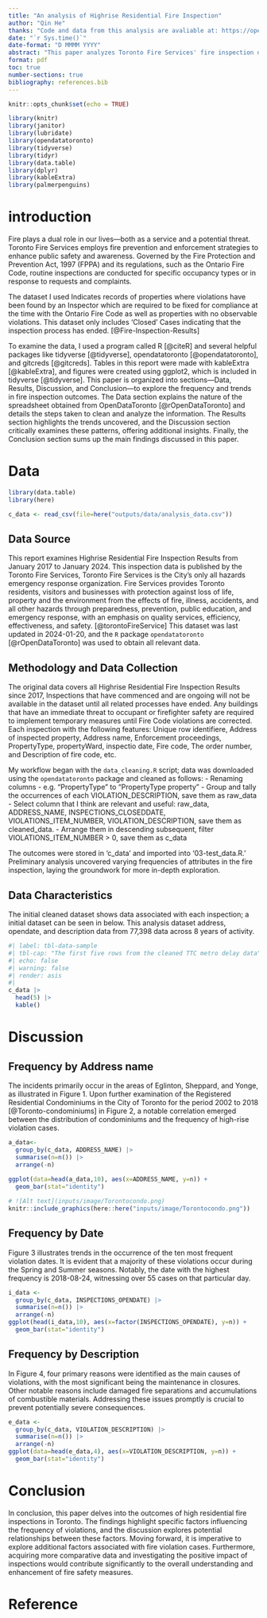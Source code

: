 ```yaml
---
title: "An analysis of Highrise Residential Fire Inspection"
author: "Qin He"
thanks: "Code and data from this analysis are avaliable at: https://open.toronto.ca/dataset/highrise-residential-fire-inspection-results/"
date: "`r Sys.time()`"
date-format: "D MMMM YYYY"
abstract: "This paper analyzes Toronto Fire Services' fire inspection dataset from OpenDataToronto [@Fire-Inspection-Results], examining properties with and without Fire Code violations. The structured sections cover data details, trend results, critical discussion, and a brief conclusion summarizing key findings and their implications for public safety."
format: pdf
toc: true
number-sections: true
bibliography: references.bib
---
```


```r
knitr::opts_chunk$set(echo = TRUE)

library(knitr)
library(janitor)
library(lubridate)
library(opendatatoronto)
library(tidyverse)
library(tidyr)
library(data.table)
library(dplyr)
library(kableExtra)
library(palmerpenguins)
```

# introduction

Fire plays a dual role in our lives---both as a service and a potential threat. Toronto Fire Services employs fire prevention and enforcement strategies to enhance public safety and awareness. Governed by the Fire Protection and Prevention Act, 1997 (FPPA) and its regulations, such as the Ontario Fire Code, routine inspections are conducted for specific occupancy types or in response to requests and complaints.

The dataset I used Indicates records of properties where violations have been found by an Inspector which are required to be fixed for compliance at the time with the Ontario Fire Code as well as properties with no observable violations. This dataset only includes 'Closed' Cases indicating that the inspection process has ended. [@Fire-Inspection-Results]

To examine the data, I used a program called R [@citeR] and several helpful packages like tidyverse [@tidyverse], opendatatoronto [@opendatatoronto], and gitcreds [@gitcreds]. Tables in this report were made with kableExtra [@kableExtra], and figures were created using ggplot2, which is included in tidyverse [@tidyverse]. This paper is organized into sections—Data, Results, Discussion, and Conclusion—to explore the frequency and trends in fire inspection outcomes. The Data section explains the nature of the spreadsheet obtained from OpenDataToronto [@rOpenDataToronto] and details the steps taken to clean and analyze the information. The Results section highlights the trends uncovered, and the Discussion section critically examines these patterns, offering additional insights. Finally, the Conclusion section sums up the main findings discussed in this paper.

# Data
```r
library(data.table)
library(here)

c_data <- read_csv(file=here("outputs/data/analysis_data.csv"))
```

## Data Source
This report examines Highrise Residential Fire Inspection Results from January 2017 to January 2024. This inspection data is published by the Toronto Fire Services, Toronto Fire Services is the City’s only all hazards emergency response organization. Fire Services provides Toronto residents, visitors and businesses with protection against loss of life, property and the environment from the effects of fire, illness, accidents, and all other hazards through preparedness, prevention, public education, and emergency response, with an emphasis on quality services, efficiency, effectiveness, and safety. [@torontoFireService] This dataset was last updated in 2024-01-20, and the `R` package `opendatatoronto` [@rOpenDataToronto] was used to obtain all relevant data. 


## Methodology and Data Collection
The original data covers all Highrise Residential Fire Inspection Results since 2017, Inspections that have commenced and are ongoing will not be available in the dataset until all related processes have ended. Any buildings that have an immediate threat to occupant or firefighter safety are required to implement temporary measures until Fire Code violations are corrected. Each inspection with the following features: Unique row identifiere, Address of inspected property, Address name, Enforcement proceedings, PropertyType, propertyWard, inspectio date, Fire code, The order number, and Description of fire code, etc.

My workflow began with the `data_cleaning.R` script; data was downloaded using the `opendatatoronto` package and cleaned as follows:
  - Renaming columns - e.g. “PropertyType” to “PropertyType property”
  - Group and tally the occurrences of each VIOLATION_DESCRIPTION, save them as raw_data
  - Select column that I think are relevant and useful: raw_data, ADDRESS_NAME, INSPECTIONS_CLOSEDDATE, VIOLATIONS_ITEM_NUMBER, VIOLATION_DESCRIPTION, save them as cleaned_data.
  - Arrange them in descending subsequent, filter VIOLATIONS_ITEM_NUMBER > 0, save them as c_data

The outcomes were stored in 'c_data' and imported into '03-test_data.R.' Preliminary analysis uncovered varying frequencies of attributes in the fire inspection, laying the groundwork for more in-depth exploration.

## Data Characteristics
The initial cleaned dataset shows data associated with each inspection; a initial dataset can be seen in below. This analysis dataset address, opendate, and description data from 77,398 data across 8 years of activity.

```r
#| label: tbl-data-sample
#| tbl-cap: "The first five rows from the cleaned TTC metro delay data"
#| echo: false
#| warning: false
#| render: asis
#| 
c_data |>
  head(5) |>
  kable()
```

# Discussion


## Frequency by Address name
The incidents primarily occur in the areas of Eglinton, Sheppard, and Yonge, as illustrated in Figure 1. Upon further examination of the Registered Residential Condominiums in the City of Toronto for the period 2002 to 2018 [@Toronto-condominiums] in Figure 2, a notable correlation emerged between the distribution of condominiums and the frequency of high-rise violation cases.
```r
a_data<-
  group_by(c_data, ADDRESS_NAME) |>
  summarise(n=n()) |>
  arrange(-n)
  
ggplot(data=head(a_data,10), aes(x=ADDRESS_NAME, y=n)) +
  geom_bar(stat="identity")
```

```r
# ![Alt text](inputs/image/Torontocondo.png)
knitr::include_graphics(here::here("inputs/image/Torontocondo.png"))
```

## Frequency by Date
Figure 3 illustrates trends in the occurrence of the ten most frequent violation dates. It is evident that a majority of these violations occur during the Spring and Summer seasons. Notably, the date with the highest frequency is 2018-08-24, witnessing over 55 cases on that particular day.
```r
i_data <-
  group_by(c_data, INSPECTIONS_OPENDATE) |>
  summarise(n=n()) |>
  arrange(-n)
ggplot(head(i_data,10), aes(x=factor(INSPECTIONS_OPENDATE), y=n)) +
  geom_bar(stat="identity")
```


## Frequency by Description
In Figure 4, four primary reasons were identified as the main causes of violations, with the most significant being the maintenance in closures. Other notable reasons include damaged fire separations and accumulations of combustible materials. Addressing these issues promptly is crucial to prevent potentially severe consequences.
```r
e_data <-
  group_by(c_data, VIOLATION_DESCRIPTION) |>
  summarise(n=n()) |>
  arrange(-n)
ggplot(data=head(e_data,4), aes(x=VIOLATION_DESCRIPTION, y=n)) +
  geom_bar(stat="identity")
```

# Conclusion
In conclusion, this paper delves into the outcomes of high residential fire inspections in Toronto. The findings highlight specific factors influencing the frequency of violations, and the discussion explores potential relationships between these factors. Moving forward, it is imperative to explore additional factors associated with fire violation cases. Furthermore, acquiring more comparative data and investigating the positive impact of inspections would contribute significantly to the overall understanding and enhancement of fire safety measures.

# Reference